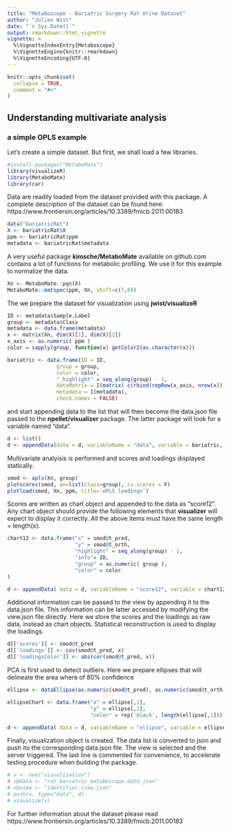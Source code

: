 ```yaml
---
title: "Metaboscope - Bariatric Surgery Rat Urine Dataset"
author: "Julien Wist"
date: "`r Sys.Date()`"
output: rmarkdown::html_vignette
vignette: >
  %\VignetteIndexEntry{Metaboscope}
  %\VignetteEngine{knitr::rmarkdown}
  %\VignetteEncoding{UTF-8}
---
```


```r
knitr::opts_chunk$set(
  collapse = TRUE,
  comment = "#>"
)
```


## Understanding multivariate analysis
### a simple OPLS example

Let's create a simple dataset. But first, we shall load a few libraries.

```r
#install.packages("MetaboMate")
library(visualizeR)
library(MetaboMate)
library(car)
```

Data are readily loaded from the dataset provided with this package. A complete description of the dataset can be found here: https://www.frontiersin.org/articles/10.3389/fmicb.2011.00183

```r
data("bariatricRat")
X <- bariatricRat$X
ppm <- bariatricRat$ppm
metadata <- bariatricRat$metadata
```

A very useful package **kimsche/MetaboMate** available on github.com contains a lot of functions for metabolic profiling. We use it for this example to normalize the data.

```r
Xn <- MetaboMate::pqn(X)
MetaboMate::matspec(ppm, Xn, shift=c(7,8))
```

The we prepare the dataset for visualization using **jwist/visualizeR**

```r
ID <- metadata$Sample.Label
group <- metadata$Class
metadata <- data.frame(metadata)
x <- matrix(Xn, dim(X)[1], dim(X)[2])
x_axis <- as.numeric( ppm )
color = sapply(group, function(x) getColor2(as.character(x)))

bariatric <- data.frame(ID = ID,
                group = group,
                color = color,
                "_highlight" = seq_along(group) - 1,
                dataMatrix = I(matrix( c(rbind(repRow(x_axis, nrow(x)), x)), nrow(x), ncol(x)*2)),
                metadata = I(metadata),
                check.names = FALSE)
```

and start appending data to the list that will then become the data.json file passed to the **npellet/visualizer** package. The latter package will look for a variable named "data".

```r
d <- list()
d <- appendData(data = d, variableName = "data", variable = bariatric, type = "table")
```

Multivariate analyisis is performed and scores and loadings displayed statically.

```r
smod <- opls(Xn, group)
plotscores(smod, an=list(Class=group), cv.scores = F)
plotload(smod, Xn, ppm, title='oPLS loadings')
```

Scores are written as chart object and appended to the data as "score12". Any chart object should provide the following elements that **visualizer** will expect to display it correctly. All the above items must have the same length = length(x).
```r
chart12 <- data.frame("x" = smod@t_pred,
                      "y" = smod@t_orth,
                      "highlight" = seq_along(group) - 1,
                      "info"= ID,
                      "group" = as.numeric( group ),
                      "color" = color
)

d <- appendData( data = d, variableName = "score12", variable = chart12, type = "score")
```

Additional information can be passed to the view by appending it to the data.json file. This information can be latter accessed by modifying the view.json file directly. Here we store the scores and the loadings as raw data, instead as chart objects. Statistical reconstruction is used to display the loadings. 
```r
d[['scores']] <- smod@t_pred
d[['loadings']] <- cov(smod@t_pred, x)
d[['loadingsColor']] <- abs(cor(smod@t_pred, x))
```

PCA is first used to detect outliers. Here we prepare ellipses that will delineate the area where of 80% confidence

```r
ellipse <- dataEllipse(as.numeric(smod@t_pred), as.numeric(smod@t_orth), levels=0.80)

ellipseChart <- data.frame("x" = ellipse[,1],
                           "y" = ellipse[,2],
                           "color" = rep('black', length(ellipse[,1])))

d <- appendData( data = d, variableName = "ellipse", variable = ellipseChart, type = "color")
```

Finally, visualization object is created. The data list is converted to json and push ito the corresponding data.json file. The view is selected and the server triggered. The last line is commented for convenience, to accelerate testing procedure when building the package.

```r
# v <- new("visualization")
# v@data <- "rat_bariatric_metaboscope.data.json"
# v@view <- "identifier.view.json"
# push(v, type="data", d)
# visualize(v)
```

For further information about the dataset please read https://www.frontiersin.org/articles/10.3389/fmicb.2011.00183

